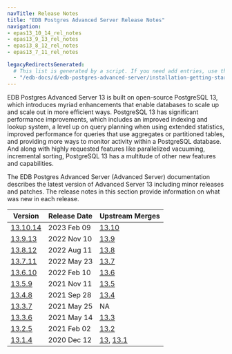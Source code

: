 ```yaml
---
navTitle: Release Notes
title: "EDB Postgres Advanced Server Release Notes"
navigation:
- epas13_10_14_rel_notes
- epas13_9_13_rel_notes
- epas13_8_12_rel_notes
- epas13_7_11_rel_notes

legacyRedirectsGenerated:
  # This list is generated by a script. If you need add entries, use the `legacyRedirects` key.
  - "/edb-docs/d/edb-postgres-advanced-server/installation-getting-started/release-notes/13/index.html"
---
```


EDB Postgres Advanced Server 13 is built on open-source PostgreSQL 13, which introduces myriad enhancements that enable databases to scale up and scale out in more efficient ways. PostgreSQL 13 has significant performance improvements, which includes an improved indexing and lookup system, a level up on query planning when using extended statistics, improved performance for queries that use aggregates or partitioned tables, and providing more ways to monitor activity within a PostgreSQL database. And along with highly requested features like parallelized vacuuming, incremental sorting, PostgreSQL 13 has a multitude of other new features and capabilities.

The EDB Postgres Advanced Server (Advanced Server) documentation describes the latest version of Advanced Server 13 including minor releases and patches. The release notes in this section provide information on what was new in each release. 

| Version                               | Release Date | Upstream Merges                                                                                                  | 
| ------------------------------------- | ------------ | ---------------------------------------------------------------------------------------------------------------- | 
| [13.10.14](epas13_10_14_rel_notes) | 2023 Feb 09  | [13.10](https://www.postgresql.org/docs/release/13.10/)           |
| [13.9.13](epas13_9_13_rel_notes) | 2022 Nov 10  | [13.9](https://www.postgresql.org/docs/release/13.9/)           |
| [13.8.12](epas13_8_12_rel_notes) | 2022 Aug 11  | [13.8](https://www.postgresql.org/docs/release/13.8/)           |
| [13.7.11](epas13_7_11_rel_notes) | 2022 May 23  | [13.7](https://www.postgresql.org/docs/release/13.7/)           
| [13.6.10](13_epas13.6.10_rel_notes) | 2022 Feb 10  | [13.6](https://www.postgresql.org/docs/13/release-13-6.html)           | 
| [13.5.9](14_epas13.5.9_rel_notes) | 2021 Nov 11  | [13.5](https://www.postgresql.org/docs/13/release-13-5.html)           | 
| [13.4.8](15_epas13.4.8_rel_notes) | 2021 Sep 28  | [13.4](https://www.postgresql.org/docs/13/release-13-4.html)     | 
| [13.3.7](16_epas13.3.7_rel_notes) | 2021 May 25  | NA                                                                                                               |
| [13.3.6](17_epas13.3.6_rel_notes) | 2021 May 14  | [13.3](https://www.postgresql.org/docs/13/release-13-3.html)               |
| [13.2.5](19_epas13.2.5_rel_notes) | 2021 Feb 02   | [13.2](https://www.postgresql.org/docs/13/release-13-2.html)          |
| [13.1.4](20_epas13_rel_notes)         | 2020 Dec 12  | [13](https://www.postgresql.org/docs/13/release-13.html), [13.1](https://www.postgresql.org/docs/13/release-13-1.html) |